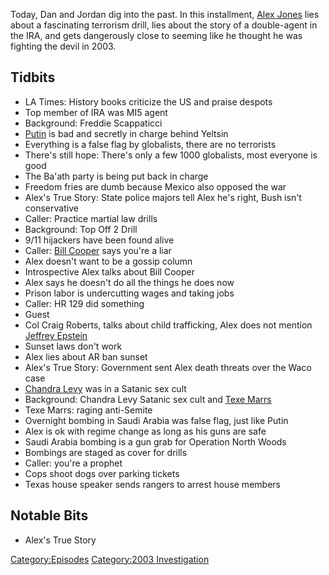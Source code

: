 {{DEFAULTSORT:
    #_EPISODE_0560:May 12-13, 2003
}}{{Episode
    | title             = May 12-13, 2003
    | caption           = Listen to this episode on [https://knowledgefight.libsyn.com/560-may-12-13-2003 Libsyn] [https://open.spotify.com/episode/2KG9KTDlDOf2MYHzLRbNQL Spotify], Read the [[Transcript/560: May 12-13, 2003|Unofficial Transcript]]
    | episodeNumber     = 560
    | length            = 01:42:19
    | airDate           = May 23, 2021
    | coverageStartDate = May 12, 2003
    | coverageEndDate   = May 13, 2003
    | episodeType       = [[:Category:2003 Investigation|2003 Investigation]]
    | appearance        = [[Freddie Scappaticci]], [[Vladimir Putin]], [[Boris Yeltsin]], [[Bill Cooper]], [[Craig Roberts]], [[Chandra Levy]], [[Texe Marrs]]
    | previousEpisode   = [[559: Noam Man's Land]]
    | nextEpisode       = [[561: Jordan Takes The Wheel 6]]
}}

{{Stub}}

Today, Dan and Jordan dig into the past. In this installment, [[Alex Jones]] lies about a fascinating terrorism drill, lies about the story of a double-agent in the IRA, and gets dangerously close to seeming like he thought he was fighting the devil in 2003.

==Tidbits==

*LA Times: History books criticize the US and praise despots
*Top member of IRA was MI5 agent
*Background: Freddie Scappaticci
*[[Vladimir Putin|Putin]] is bad and secretly in charge behind Yeltsin
*Everything is a false flag by globalists, there are no terrorists
*There's still hope: There's only a few 1000 globalists, most everyone is good
*The Ba'ath party is being put back in charge
*Freedom fries are dumb because Mexico also opposed the war
*Alex's True Story: State police majors tell Alex he's right, Bush isn't conservative
*Caller: Practice martial law drills
*Background: Top Off 2 Drill
*9/11 hijackers have been found alive
*Caller: [[Bill Cooper]] says you're a liar
*Alex doesn't want to be a gossip column
*Introspective Alex talks about Bill Cooper
*Alex says he doesn't do all the things he does now
*Prison labor is undercutting wages and taking jobs
*Caller: HR 129 did something
*Guest
*Col Craig Roberts, talks about child trafficking, Alex does not mention [[Jeffrey Epstein]]
*Sunset laws don't work
*Alex lies about AR ban sunset
*Alex's True Story: Government sent Alex death threats over the Waco case
*[[Chandra Levy]] was in a Satanic sex cult
*Background: Chandra Levy Satanic sex cult and [[Texe Marrs]]
*Texe Marrs: raging anti-Semite
*Overnight bombing in Saudi Arabia was false flag, just like Putin
*Alex is ok with regime change as long as his guns are safe
*Saudi Arabia bombing is a gun grab for Operation North Woods
*Bombings are staged as cover for drills
*Caller: you're a prophet
*Cops shoot dogs over parking tickets
*Texas house speaker sends rangers to arrest house members

==Notable Bits==

*Alex's True Story

[[Category:Episodes]]
[[Category:2003 Investigation]]

